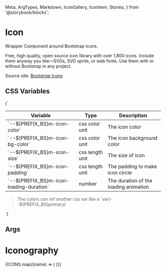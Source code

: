   Meta,
  ArgTypes,
  Markdown,
  IconGallery,
  IconItem,
  Stories,
} from '@storybook/blocks';



# Icon

Wrapper Component around Bootstrap Icons.

Free, high quality, open source icon library with over 1,800 icons. Include them anyway you like—SVGs, SVG sprite, or web fonts. Use them with or without Bootstrap in any project.

Source site: [Bootstrap Icons](https://icons.getbootstrap.com/)

## CSS Variables
<Markdown>
  {`

  | Variable                                 | Type            | Description                           |
  |------------------------------------------|-----------------|---------------------------------------|
  | \`--${PREFIX_BS}m-icon-color\`            | css color unit  | The icon color                        |
  | \`--${PREFIX_BS}m-icon-bg-color\`         | css color unit  | The icon background color             |
  | \`--${PREFIX_BS}m-icon-size\`             | css length unit | The size of icon                      |
  | \`--${PREFIX_BS}m-icon-padding\`          | css length unit | The padding to make icon circle       |
  | \`--${PREFIX_BS}m-icon-loading-duration\` | number          | The duration of the loading animation |

  > The colors can ref another css var like a \`var(--${PREFIX_BS}primary)\`

  `}
</Markdown>

## Args
<Meta of={MIconStories} />

<ArgTypes of={MIconStories} />

<Stories />

# Iconography

<IconGallery>
  {ICONS.map((name) => (
    <IconItem key={name} name={name}>
      <MIcon icon={name} />
    </IconItem>
  ))}
</IconGallery>

